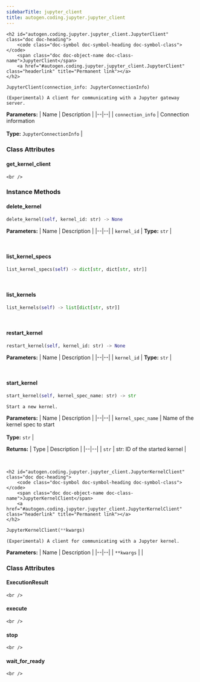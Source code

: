 ```yaml
---
sidebarTitle: jupyter_client
title: autogen.coding.jupyter.jupyter_client
---
```


    <h2 id="autogen.coding.jupyter.jupyter_client.JupyterClient" class="doc doc-heading">
        <code class="doc-symbol doc-symbol-heading doc-symbol-class"></code>
        <span class="doc doc-object-name doc-class-name">JupyterClient</span>
        <a href="#autogen.coding.jupyter.jupyter_client.JupyterClient" class="headerlink" title="Permanent link"></a>
    </h2>

```python
JupyterClient(connection_info: JupyterConnectionInfo)
```

    (Experimental) A client for communicating with a Jupyter gateway server.

<b>Parameters:</b>
| Name | Description |
|--|--|
| `connection_info` | Connection information<br/><br/>**Type:** `JupyterConnectionInfo` |

### Class Attributes

<code class="doc-symbol doc-symbol-heading doc-symbol-attribute"></code>
#### get_kernel_client
<a href="#autogen.coding.jupyter.jupyter_client.JupyterClient.get_kernel_client" class="headerlink" title="Permanent link"></a>

    <br />

### Instance Methods

<code class="doc-symbol doc-symbol-heading doc-symbol-method"></code>
#### delete_kernel
<a href="#autogen.coding.jupyter.jupyter_client.JupyterClient.delete_kernel" class="headerlink" title="Permanent link"></a>

```python
delete_kernel(self, kernel_id: str) -> None
```

    

<b>Parameters:</b>
| Name | Description |
|--|--|
| `kernel_id` | **Type:** `str` |

<br />

<code class="doc-symbol doc-symbol-heading doc-symbol-method"></code>
#### list_kernel_specs
<a href="#autogen.coding.jupyter.jupyter_client.JupyterClient.list_kernel_specs" class="headerlink" title="Permanent link"></a>

```python
list_kernel_specs(self) -> dict[str, dict[str, str]]
```

    

<br />

<code class="doc-symbol doc-symbol-heading doc-symbol-method"></code>
#### list_kernels
<a href="#autogen.coding.jupyter.jupyter_client.JupyterClient.list_kernels" class="headerlink" title="Permanent link"></a>

```python
list_kernels(self) -> list[dict[str, str]]
```

    

<br />

<code class="doc-symbol doc-symbol-heading doc-symbol-method"></code>
#### restart_kernel
<a href="#autogen.coding.jupyter.jupyter_client.JupyterClient.restart_kernel" class="headerlink" title="Permanent link"></a>

```python
restart_kernel(self, kernel_id: str) -> None
```

    

<b>Parameters:</b>
| Name | Description |
|--|--|
| `kernel_id` | **Type:** `str` |

<br />

<code class="doc-symbol doc-symbol-heading doc-symbol-method"></code>
#### start_kernel
<a href="#autogen.coding.jupyter.jupyter_client.JupyterClient.start_kernel" class="headerlink" title="Permanent link"></a>

```python
start_kernel(self, kernel_spec_name: str) -> str
```

    Start a new kernel.

<b>Parameters:</b>
| Name | Description |
|--|--|
| `kernel_spec_name` | Name of the kernel spec to start<br/><br/>**Type:** `str` |

<b>Returns:</b>
| Type | Description |
|--|--|
| `str` | str: ID of the started kernel |

<br />

    <h2 id="autogen.coding.jupyter.jupyter_client.JupyterKernelClient" class="doc doc-heading">
        <code class="doc-symbol doc-symbol-heading doc-symbol-class"></code>
        <span class="doc doc-object-name doc-class-name">JupyterKernelClient</span>
        <a href="#autogen.coding.jupyter.jupyter_client.JupyterKernelClient" class="headerlink" title="Permanent link"></a>
    </h2>

```python
JupyterKernelClient(**kwargs)
```

    (Experimental) A client for communicating with a Jupyter kernel.

<b>Parameters:</b>
| Name | Description |
|--|--|
| `**kwargs` |  |

### Class Attributes

<code class="doc-symbol doc-symbol-heading doc-symbol-attribute"></code>
#### ExecutionResult
<a href="#autogen.coding.jupyter.jupyter_client.JupyterKernelClient.ExecutionResult" class="headerlink" title="Permanent link"></a>

    <br />

<code class="doc-symbol doc-symbol-heading doc-symbol-attribute"></code>
#### execute
<a href="#autogen.coding.jupyter.jupyter_client.JupyterKernelClient.execute" class="headerlink" title="Permanent link"></a>

    <br />

<code class="doc-symbol doc-symbol-heading doc-symbol-attribute"></code>
#### stop
<a href="#autogen.coding.jupyter.jupyter_client.JupyterKernelClient.stop" class="headerlink" title="Permanent link"></a>

    <br />

<code class="doc-symbol doc-symbol-heading doc-symbol-attribute"></code>
#### wait_for_ready
<a href="#autogen.coding.jupyter.jupyter_client.JupyterKernelClient.wait_for_ready" class="headerlink" title="Permanent link"></a>

    <br />